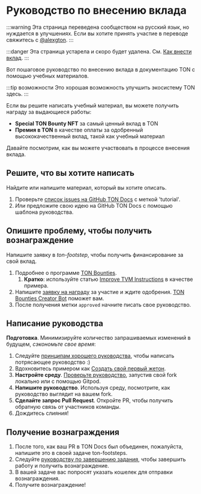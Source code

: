 # Руководство по внесению вклада

:::warning
Эта страница переведена сообществом на русский язык, но нуждается в улучшениях. Если вы хотите принять участие в переводе свяжитесь с [@alexgton](https://t.me/alexgton).
:::

:::danger
Эта страница устарела и скоро будет удалена.
См. [Как внести вклад](/v3/contribute/).
:::

Вот пошаговое руководство по внесению вклада в документацию TON с помощью учебных материалов.

:::tip возможности
Это хорошая возможность улучшить экосистему TON здесь.
:::

Если вы решите написать учебный материал, вы можете получить награду за выдающиеся работы:

- **Special TON Bounty NFT** за самый ценный вклад в TON
- **Премия в TON** в качестве оплаты за одобренный высококачественный вклад, такой как учебный материал

Давайте посмотрим, как вы можете участвовать в процессе внесения вклада.

## Решите, что вы хотите написать

Найдите или напишите материал, который вы хотите описать.

1. Проверьте [список issues на GitHub TON Docs](https://github.com/ton-community/ton-docs/issues) с меткой 'tutorial'.
2. *Или* предложите свою идею на GitHub TON Docs с помощью шаблона руководства.

## Опишите проблему, чтобы получить вознаграждение

Напишите заявку в *ton-footstep*, чтобы получить финансирование за свой вклад.

1. Подробнее о программе [TON Bounties](https://github.com/ton-society/grants-and-bounties/blob/main/bounties/BOUNTIES_PROGRAM_GUIDELINES.md).
    1. **Кратко**: используйте статью [Improve TVM Instructions](https://github.com/ton-society/grants-and-bounties/issues/361) в качестве примера.
2. Напишите [заявку на награду](https://github.com/ton-society/grants-and-bounties/issues/new/choose) за участие и ждите одобрения. [TON Bounties Creator Bot](https://t.me/footsteps_helper_bot) поможет вам.
3. После получения метки `approved` начните писать свое руководство.

## Написание руководства

**Подготовка**. Минимизируйте количество запрашиваемых изменений в будущем, *сэкономьте свое время*:

1. Следуйте [принципам хорошего руководства](/v3/contribute/style-guide#concepts-and-guidelines), чтобы написать потрясающее руководство :)
2. Вдохновитесь примером как [Создать свой первый жетон](/v3/guidelines/dapps/tutorials/mint-your-first-token).
3. **Настройте среду**. [Проверьте руководство](/v3/contribute#online-one-click-contribution-setup), запустив свой fork локально или с помощью Gitpod.
4. **Напишите руководство**. Используя среду, посмотрите, как руководство выглядит на вашем fork.
5. **Сделайте запрос Pull Request**. Откройте PR, чтобы получить обратную связь от участников команды.
6. Дождитесь слияния!

## Получение вознаграждения

1. После того, как ваш PR в TON Docs был объединен, пожалуйста, напишите это в своей задаче ton-footsteps.
2. Следуйте [руководству по завершению задания](https://github.com/ton-society/grants-and-bounties/blob/main/bounties/BOUNTIES_PROGRAM_GUIDELINES.md#got-assigned-submit-a-questbook-proposal), чтобы завершить работу и получить вознаграждение.
3. В вашей задаче вас попросят указать кошелек для отправки вознаграждения.
4. Получите вознаграждение!
